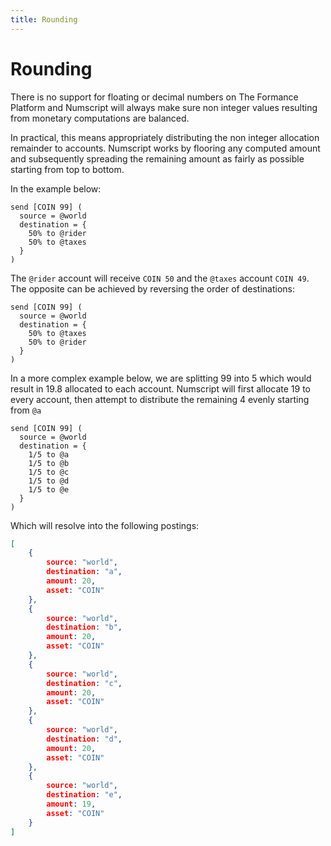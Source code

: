 ```yaml
---
title: Rounding
---
```


# Rounding
There is no support for floating or decimal numbers on The Formance Platform and Numscript will always make sure non integer values resulting from monetary computations are balanced.

In practical, this means appropriately distributing the non integer allocation remainder to accounts. Numscript works by flooring any computed amount and subsequently spreading the remaining amount as fairly as possible starting from top to bottom.

In the example below:

```numscript
send [COIN 99] (
  source = @world
  destination = {
    50% to @rider
    50% to @taxes
  }
)
```

The `@rider` account will receive `COIN 50` and the `@taxes` account `COIN 49`. The opposite can be achieved by reversing the order of destinations:

```numscript
send [COIN 99] (
  source = @world
  destination = {
    50% to @taxes
    50% to @rider
  }
)
```

In a more complex example below, we are splitting 99 into 5 which would result in 19.8 allocated to each account. Numscript will first allocate 19 to every account, then attempt to distribute the remaining 4 evenly starting from `@a`

```numscript
send [COIN 99] (
  source = @world
  destination = {
    1/5 to @a
    1/5 to @b
    1/5 to @c
    1/5 to @d
    1/5 to @e
  }
)
```

Which will resolve into the following postings:

```json
[
	{
		source: "world",
		destination: "a",
		amount: 20,
		asset: "COIN"
	},
	{
		source: "world",
		destination: "b",
		amount: 20,
		asset: "COIN"
	},
	{
		source: "world",
		destination: "c",
		amount: 20,
		asset: "COIN"
	},
	{
		source: "world",
		destination: "d",
		amount: 20,
		asset: "COIN"
	},
	{
		source: "world",
		destination: "e",
		amount: 19,
		asset: "COIN"
	}
]
```
